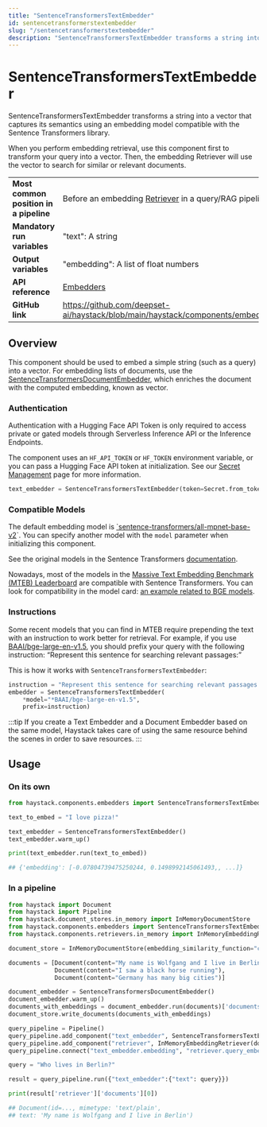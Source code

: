 ```yaml
---
title: "SentenceTransformersTextEmbedder"
id: sentencetransformerstextembedder
slug: "/sentencetransformerstextembedder"
description: "SentenceTransformersTextEmbedder transforms a string into a vector that captures its semantics using an embedding model compatible with the Sentence Transformers library."
---
```


# SentenceTransformersTextEmbedder

SentenceTransformersTextEmbedder transforms a string into a vector that captures its semantics using an embedding model compatible with the Sentence Transformers library.

When you perform embedding retrieval, use this component first to transform your query into a vector. Then, the embedding Retriever will use the vector to search for similar or relevant documents.

|  |  |
| --- | --- |
| **Most common position in a pipeline** | Before an embedding [Retriever](../retrievers.mdx)  in a query/RAG pipeline                                              |
| **Mandatory run variables**            | "text": A string                                                                                                        |
| **Output variables**                   | "embedding": A list of float numbers                                                                                    |
| **API reference**                      | [Embedders](/reference/embedders-api)                                                                                          |
| **GitHub link**                        | https://github.com/deepset-ai/haystack/blob/main/haystack/components/embedders/sentence_transformers_text_embedder.py |

## Overview

This component should be used to embed a simple string (such as a query) into a vector. For embedding lists of documents, use the [SentenceTransformersDocumentEmbedder](sentencetransformersdocumentembedder.mdx), which enriches the document with the computed embedding, known as vector.

### Authentication

Authentication with a Hugging Face API Token is only required to access private or gated models through Serverless Inference API or the Inference Endpoints.

The component uses an `HF_API_TOKEN` or `HF_TOKEN` environment variable, or you can pass a Hugging Face API token at initialization. See our [Secret Management](../../concepts/secret-management.mdx) page for more information.

```python
text_embedder = SentenceTransformersTextEmbedder(token=Secret.from_token("<your-api-key>"))
```

### Compatible Models

The default embedding model is [\`sentence-transformers/all-mpnet-base-v2](https://huggingface.co/sentence-transformers/all-mpnet-base-v2)\`. You can specify another model with the `model` parameter when initializing this component.

See the original models in the Sentence Transformers [documentation](https://www.sbert.net/docs/pretrained_models.html).

Nowadays, most of the models in the [Massive Text Embedding Benchmark (MTEB) Leaderboard](https://huggingface.co/spaces/mteb/leaderboard) are compatible with Sentence Transformers.
You can look for compatibility in the model card: [an example related to BGE models](https://huggingface.co/BAAI/bge-large-en-v1.5#using-sentence-transformers).

### Instructions

Some recent models that you can find in MTEB require prepending the text with an instruction to work better for retrieval.
For example, if you use [BAAI/bge-large-en-v1.5](https://huggingface.co/BAAI/bge-large-en-v1.5#model-list), you should prefix your query with the following instruction: “Represent this sentence for searching relevant passages:”

This is how it works with `SentenceTransformersTextEmbedder`:

```python
instruction = "Represent this sentence for searching relevant passages:"
embedder = SentenceTransformersTextEmbedder(
	*model="*BAAI/bge-large-en-v1.5",
	prefix=instruction)
```

:::tip
If you create a Text Embedder and a Document Embedder based on the same model, Haystack takes care of using the same resource behind the scenes in order to save resources.
:::

## Usage

### On its own

```python
from haystack.components.embedders import SentenceTransformersTextEmbedder

text_to_embed = "I love pizza!"

text_embedder = SentenceTransformersTextEmbedder()
text_embedder.warm_up()

print(text_embedder.run(text_to_embed))

## {'embedding': [-0.07804739475250244, 0.1498992145061493,, ...]}
```

### In a pipeline

```python
from haystack import Document
from haystack import Pipeline
from haystack.document_stores.in_memory import InMemoryDocumentStore
from haystack.components.embedders import SentenceTransformersTextEmbedder, SentenceTransformersDocumentEmbedder
from haystack.components.retrievers.in_memory import InMemoryEmbeddingRetriever

document_store = InMemoryDocumentStore(embedding_similarity_function="cosine")

documents = [Document(content="My name is Wolfgang and I live in Berlin"),
             Document(content="I saw a black horse running"),
             Document(content="Germany has many big cities")]

document_embedder = SentenceTransformersDocumentEmbedder()
document_embedder.warm_up()
documents_with_embeddings = document_embedder.run(documents)['documents']
document_store.write_documents(documents_with_embeddings)

query_pipeline = Pipeline()
query_pipeline.add_component("text_embedder", SentenceTransformersTextEmbedder())
query_pipeline.add_component("retriever", InMemoryEmbeddingRetriever(document_store=document_store))
query_pipeline.connect("text_embedder.embedding", "retriever.query_embedding")

query = "Who lives in Berlin?"

result = query_pipeline.run({"text_embedder":{"text": query}})

print(result['retriever']['documents'][0])

## Document(id=..., mimetype: 'text/plain',
## text: 'My name is Wolfgang and I live in Berlin')
```

